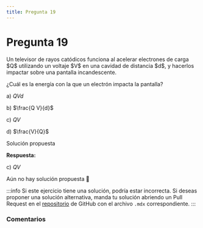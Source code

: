 ```yaml
---
title: Pregunta 19
---
```



# Pregunta 19

<div className="exercise">
Un televisor de rayos catódicos funciona al acelerar electrones de carga $Q$ utilizando un voltaje $V$ en una cavidad de distancia $d$, y hacerlos impactar sobre una pantalla incandescente.

¿Cuál es la energía con la que un electrón impacta la pantalla?

a) $Q V d$

b) $\frac{Q V}{d}$

c) $Q V$

d) $\frac{V}{Q}$
</div>

<MDXDetails>
<summary>Solución propuesta</summary>

<div className="exercise">

**Respuesta:**

c) $Q V$

Aún no hay solución propuesta 🥲
</div>

:::info
Si este ejercicio tiene una solución, podría estar incorrecta. Si deseas proponer una solución alternativa, manda tu solución abriendo
un Pull Request en el [repositorio](https://github.com/crow-rojas/apuntes-fundamentals/pulls) de GitHub con el archivo
`.mdx` correspondiente.
:::

</MDXDetails>

### Comentarios

<Disqus
  url="https://crow-rojas.github.io/apuntes-fundamentals/docs/science/electromagnetism/exercises/2017-2/p19"
  identifier="docs/science/electromagnetism/exercises/2017-2/p19"
  title="2017-2 Electricidad y Magnetismo - Pregunta 19"
/>
